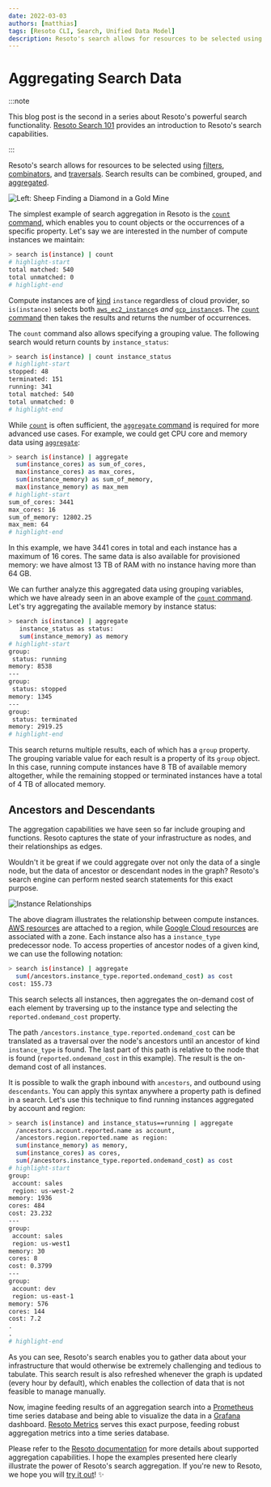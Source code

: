 ```yaml
---
date: 2022-03-03
authors: [matthias]
tags: [Resoto CLI, Search, Unified Data Model]
description: Resoto's search allows for resources to be selected using filters, combinators, and traversals. Search results can be combined, grouped, and aggregated.
---
```


# Aggregating Search Data

:::note

This blog post is the second in a series about Resoto's powerful search functionality. [Resoto Search 101](../resoto-search-101/index.mdx) provides an introduction to Resoto's search capabilities.

:::

Resoto's search allows for resources to be selected using [filters](/docs/reference/search/filters), [combinators](/docs/reference/search/filters#combining-selections), and [traversals](/docs/reference/search/traversals). Search results can be combined, grouped, and [aggregated](/docs/reference/search/aggregation).

![Left: Sheep Finding a Diamond in a Gold Mine](./img/banner.png)

<!--truncate-->

The simplest example of search aggregation in Resoto is the [`count` command](/docs/reference/cli/search-commands/count), which enables you to count objects or the occurrences of a specific property. Let's say we are interested in the number of compute instances we maintain:

```bash
> search is(instance) | count
# highlight-start
​total matched: 540
​total unmatched: 0
# highlight-end
```

Compute instances are of [kind](/docs/reference/unified-data-model#kinds) `instance` regardless of cloud provider, so `is(instance)` selects both [`aws_ec2_instance`](/docs/reference/unified-data-model/aws#aws_ec2_instance)s _and_ [`gcp_instance`](/docs/reference/unified-data-model/google-cloud#gcp_instance)s. The [`count` command](/docs/reference/cli/search-commands/count) then takes the results and returns the number of occurrences.

The `count` command also allows specifying a grouping value. The following search would return counts by `instance_status`:

```bash
> search is(instance) | count instance_status
# highlight-start
​stopped: 48
​terminated: 151
​running: 341
​total matched: 540
​total unmatched: 0
# highlight-end
```

While [`count`](/docs/reference/cli/search-commands/count) is often sufficient, the [`aggregate` command](/docs/reference/cli/search-commands/aggregate) is required for more advanced use cases. For example, we could get CPU core and memory data using [`aggregate`](/docs/reference/cli/search-commands/aggregate):

```bash
> search is(instance) | aggregate
  sum(instance_cores) as sum_of_cores,
  max(instance_cores) as max_cores,
  sum(instance_memory) as sum_of_memory,
  max(instance_memory) as max_mem
# highlight-start
​sum_of_cores: 3441
​max_cores: 16
​sum_of_memory: 12802.25
​max_mem: 64
# highlight-end
```

In this example, we have 3441 cores in total and each instance has a maximum of 16 cores. The same data is also available for provisioned memory: we have almost 13 TB of RAM with no instance having more than 64 GB.

We can further analyze this aggregated data using grouping variables, which we have already seen in an above example of the [`count` command](/docs/reference/cli/search-commands/count). Let's try aggregating the available memory by instance status:

```bash
> search is(instance) | aggregate
   instance_status as status:
   sum(instance_memory) as memory
# highlight-start
​group:
​ status: running
​memory: 8538
​---
​group:
​ status: stopped
​memory: 1345
​---
​group:
​ status: terminated
​memory: 2919.25
# highlight-end
```

This search returns multiple results, each of which has a `group` property. The grouping variable value for each result is a property of its `group` object. In this case, running compute instances have 8 TB of available memory altogether, while the remaining stopped or terminated instances have a total of 4 TB of allocated memory.

## Ancestors and Descendants

The aggregation capabilities we have seen so far include grouping and functions. Resoto captures the state of your infrastructure as nodes, and their relationships as edges.

Wouldn't it be great if we could aggregate over not only the data of a single node, but the data of ancestor or descendant nodes in the graph? Resoto's search engine can perform nested search statements for this exact purpose.

![Instance Relationships](./img/carz_structure.svg)

The above diagram illustrates the relationship between compute instances. [<abbr title="Amazon Web Services">AWS</abbr> resources](/docs/reference/unified-data-model/aws) are attached to a region, while [Google Cloud resources](/docs/reference/unified-data-model/google-cloud) are associated with a zone. Each instance also has a `instance_type` predecessor node. To access properties of ancestor nodes of a given kind, we can use the following notation:

```bash
> search is(instance) | aggregate
  sum(/ancestors.instance_type.reported.ondemand_cost) as cost
​cost: 155.73
```

This search selects all instances, then aggregates the on-demand cost of each element by traversing up to the instance type and selecting the `reported.ondemand_cost` property.

The path `/ancestors.instance_type.reported.ondemand_cost` can be translated as a traversal over the node's ancestors until an ancestor of kind `instance_type` is found. The last part of this path is relative to the node that is found (`reported.ondemand_cost` in this example). The result is the on-demand cost of all instances.

It is possible to walk the graph inbound with `ancestors`, and outbound using `descendants`. You can apply this syntax anywhere a property path is defined in a search. Let's use this technique to find running instances aggregated by account and region:

```bash
> search is(instance) and instance_status==running | aggregate
  /ancestors.account.reported.name as account,
  /ancestors.region.reported.name as region:
  sum(instance_memory) as memory,
  sum(instance_cores) as cores,
  sum(/ancestors.instance_type.reported.ondemand_cost) as cost
# highlight-start
​group:
​ account: sales
​ region: us-west-2
​memory: 1936
​cores: 484
​cost: 23.232
​---
​group:
​ account: sales
​ region: us-west1
​memory: 30
​cores: 8
​cost: 0.3799
​---
​group:
​ account: dev
​ region: us-east-1
​memory: 576
​cores: 144
​cost: 7.2
​.
​.
# highlight-end
```

As you can see, Resoto's search enables you to gather data about your infrastructure that would otherwise be extremely challenging and tedious to tabulate. This search result is also refreshed whenever the graph is updated (every hour by default), which enables the collection of data that is not feasible to manage manually.

Now, imagine feeding results of an aggregation search into a [Prometheus](https://prometheus.io) time series database and being able to visualize the data in a [Grafana](https://grafana.com) dashboard. [Resoto Metrics](https://github.com/someengineering/resoto/tree/main/resotometrics) serves this exact purpose, feeding robust aggregation metrics into a time series database.

Please refer to the [Resoto documentation](/docs/reference/search/aggregation) for more details about supported aggregation capabilities. I hope the examples presented here clearly illustrate the power of Resoto's search aggregation. If you're new to Resoto, we hope you will [try it out](/docs/getting-started)! ✨
